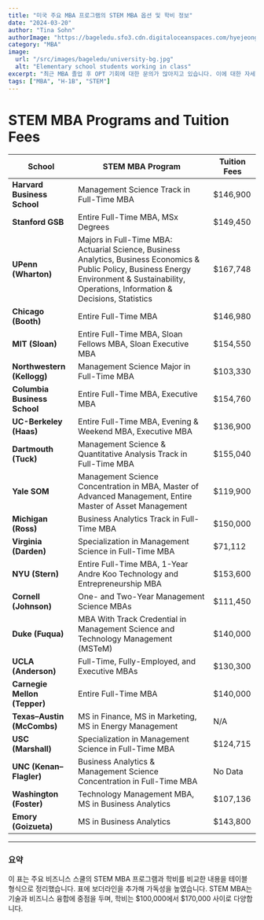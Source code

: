 ```yaml
---
title: "미국 주요 MBA 프로그램의 STEM MBA 옵션 및 학비 정보"
date: "2024-03-20"
author: "Tina Sohn"
authorImage: "https://bageledu.sfo3.cdn.digitaloceanspaces.com/hyejeong.jpg"
category: "MBA"
image:
  url: "/src/images/bageledu/university-bg.jpg"
  alt: "Elementary school students working in class"
excerpt: "최근 MBA 졸업 후 OPT 기회에 대한 문의가 많아지고 있습니다. 이에 대한 자세한 정보를 공유드립니다."
tags: ["MBA", "H-1B", "STEM"]
---
```


# STEM MBA Programs and Tuition Fees

| **School**                | **STEM MBA Program**                                                                                                 | **Tuition Fees** |
|---------------------------|----------------------------------------------------------------------------------------------------------------------|------------------|
| **Harvard Business School**   | Management Science Track in Full-Time MBA                                                                           | $146,900         |
| **Stanford GSB**              | Entire Full-Time MBA, MSx Degrees                                                                                   | $149,450         |
| **UPenn (Wharton)**           | Majors in Full-Time MBA: Actuarial Science, Business Analytics, Business Economics & Public Policy, Business Energy Environment & Sustainability, Operations, Information & Decisions, Statistics | $167,748         |
| **Chicago (Booth)**           | Entire Full-Time MBA                                                                                                | $146,980         |
| **MIT (Sloan)**               | Entire Full-Time MBA, Sloan Fellows MBA, Sloan Executive MBA                                                        | $154,550         |
| **Northwestern (Kellogg)**    | Management Science Major in Full-Time MBA                                                                           | $103,330         |
| **Columbia Business School**  | Entire Full-Time MBA, Executive MBA                                                                                 | $154,760         |
| **UC-Berkeley (Haas)**        | Entire Full-Time MBA, Evening & Weekend MBA, Executive MBA                                                          | $136,900         |
| **Dartmouth (Tuck)**          | Management Science & Quantitative Analysis Track in Full-Time MBA                                                   | $155,040         |
| **Yale SOM**                  | Management Science Concentration in MBA, Master of Advanced Management, Entire Master of Asset Management           | $119,900         |
| **Michigan (Ross)**           | Business Analytics Track in Full-Time MBA                                                                           | $150,000         |
| **Virginia (Darden)**         | Specialization in Management Science in Full-Time MBA                                                               | $71,112          |
| **NYU (Stern)**               | Entire Full-Time MBA, 1-Year Andre Koo Technology and Entrepreneurship MBA                                          | $153,600         |
| **Cornell (Johnson)**         | One- and Two-Year Management Science MBAs                                                                           | $111,450         |
| **Duke (Fuqua)**              | MBA With Track Credential in Management Science and Technology Management (MSTeM)                                   | $140,000         |
| **UCLA (Anderson)**           | Full-Time, Fully-Employed, and Executive MBAs                                                                       | $130,300         |
| **Carnegie Mellon (Tepper)**  | Entire Full-Time MBA                                                                                                | $140,000         |
| **Texas–Austin (McCombs)**    | MS in Finance, MS in Marketing, MS in Energy Management                                                             | N/A              |
| **USC (Marshall)**            | Specialization in Management Science in Full-Time MBA                                                              | $124,715         |
| **UNC (Kenan–Flagler)**       | Business Analytics & Management Science Concentration in Full-Time MBA                                              | No Data          |
| **Washington (Foster)**       | Technology Management MBA, MS in Business Analytics                                                                | $107,136         |
| **Emory (Goizueta)**          | MS in Business Analytics                                                                                            | $143,800         |

---

### 요약
이 표는 주요 비즈니스 스쿨의 STEM MBA 프로그램과 학비를 비교한 내용을 테이블 형식으로 정리했습니다. 표에 보더라인을 추가해 가독성을 높였습니다. STEM MBA는 기술과 비즈니스 융합에 중점을 두며, 학비는 $100,000에서 $170,000 사이로 다양합니다.
